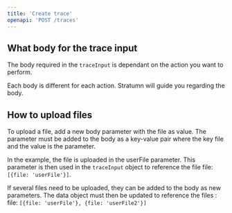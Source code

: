 ```yaml
---
title: 'Create trace'
openapi: 'POST /traces'
---
```


## What body for the trace input

The body required in the `traceInput` is dependant on the action you want to perform.

Each body is different for each action. Stratumn will guide you regarding the body.

## How to upload files

To upload a file, add a new body parameter with the file as value. 
The parameter must be added to the body as a key-value pair where the key file and the value is the parameter. 

In the example, the file is uploaded in the userFile parameter. 
This parameter is then used in the `traceInput` object to reference 
the file file: `[{file: 'userFile'}]`. 

If several files need to be uploaded, they can be added to the body as new parameters. The data object must then be updated to reference the files : file: `[{file: 'userFile'}, {file: 'userFile2'}]`